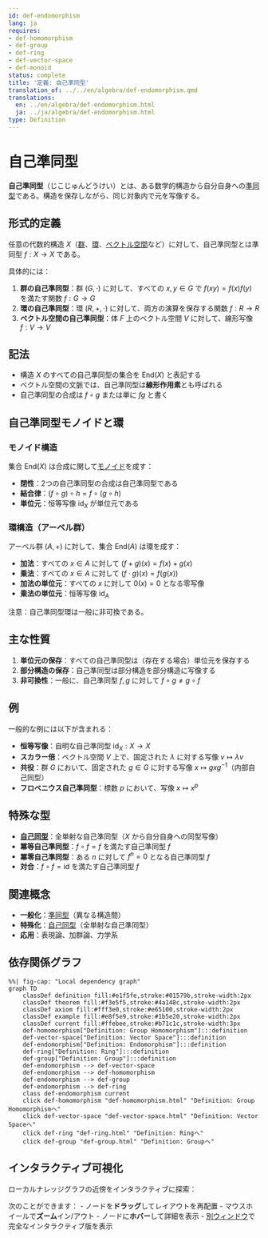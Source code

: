 ```yaml
---
id: def-endomorphism
lang: ja
requires:
- def-homomorphism
- def-group
- def-ring
- def-vector-space
- def-monoid
status: complete
title: '定義: 自己準同型'
translation_of: ../../en/algebra/def-endomorphism.qmd
translations:
  en: ../en/algebra/def-endomorphism.html
  ja: ../ja/algebra/def-endomorphism.html
type: Definition
---
```


# 自己準同型 {#def-endomorphism}

**自己準同型**（じこじゅんどうけい）とは、ある数学的構造から自分自身への[準同型](def-homomorphism.qmd)である。構造を保存しながら、同じ対象内で元を写像する。

## 形式的定義

任意の代数的構造 $X$（[群](def-group.qmd)、[環](def-ring.qmd)、[ベクトル空間](def-vector-space.qmd)など）に対して、自己準同型とは準同型 $f: X \to X$ である。

具体的には：

1. **群の自己準同型**：群 $(G, \cdot)$ に対して、すべての $x, y \in G$ で $f(xy) = f(x)f(y)$ を満たす関数 $f: G \to G$
2. **環の自己準同型**：環 $(R, +, \cdot)$ に対して、両方の演算を保存する関数 $f: R \to R$
3. **ベクトル空間の自己準同型**：体 $F$ 上のベクトル空間 $V$ に対して、線形写像 $f: V \to V$

## 記法

- 構造 $X$ のすべての自己準同型の集合を $\text{End}(X)$ と表記する
- ベクトル空間の文脈では、自己準同型は**線形作用素**とも呼ばれる
- 自己準同型の合成は $f \circ g$ または単に $fg$ と書く

## 自己準同型モノイドと環

### モノイド構造

集合 $\text{End}(X)$ は合成に関して[モノイド](def-monoid.qmd)を成す：

- **閉性**：2つの自己準同型の合成は自己準同型である
- **結合律**：$(f \circ g) \circ h = f \circ (g \circ h)$
- **単位元**：恒等写像 $\text{id}_X$ が単位元である

### 環構造（アーベル群）

アーベル群 $(A, +)$ に対して、集合 $\text{End}(A)$ は環を成す：

- **加法**：すべての $x \in A$ に対して $(f + g)(x) = f(x) + g(x)$
- **乗法**：すべての $x \in A$ に対して $(f \cdot g)(x) = f(g(x))$
- **加法の単位元**：すべての $x$ に対して $0(x) = 0$ となる零写像
- **乗法の単位元**：恒等写像 $\text{id}_A$

注意：自己準同型環は一般に非可換である。

## 主な性質

1. **単位元の保存**：すべての自己準同型は（存在する場合）単位元を保存する
2. **部分構造の保存**：自己準同型は部分構造を部分構造に写像する
3. **非可換性**：一般に、自己準同型 $f, g$ に対して $f \circ g \neq g \circ f$

## 例

一般的な例には以下が含まれる：

- **恒等写像**：自明な自己準同型 $\text{id}_X: X \to X$
- **スカラー倍**：ベクトル空間 $V$ 上で、固定された $\lambda$ に対する写像 $v \mapsto \lambda v$
- **共役**：群 $G$ において、固定された $g \in G$ に対する写像 $x \mapsto gxg^{-1}$（内部自己同型）
- **フロベニウス自己準同型**：標数 $p$ において、写像 $x \mapsto x^p$

## 特殊な型

- **[自己同型](def-automorphism.qmd)**：全単射な自己準同型（$X$ から自分自身への同型写像）
- **冪等自己準同型**：$f \circ f = f$ を満たす自己準同型 $f$
- **冪零自己準同型**：ある $n$ に対して $f^n = 0$ となる自己準同型 $f$
- **対合**：$f \circ f = \text{id}$ を満たす自己準同型 $f$

## 関連概念

- **一般化**：[準同型](def-homomorphism.qmd)（異なる構造間）
- **特殊化**：[自己同型](def-automorphism.qmd)（全単射な自己準同型）
- **応用**：表現論、加群論、力学系

## 依存関係グラフ

```mermaid
%%| fig-cap: "Local dependency graph"
graph TD
    classDef definition fill:#e1f5fe,stroke:#01579b,stroke-width:2px
    classDef theorem fill:#f3e5f5,stroke:#4a148c,stroke-width:2px
    classDef axiom fill:#fff3e0,stroke:#e65100,stroke-width:2px
    classDef example fill:#e8f5e9,stroke:#1b5e20,stroke-width:2px
    classDef current fill:#ffebee,stroke:#b71c1c,stroke-width:3px
    def-homomorphism["Definition: Group Homomorphism"]:::definition
    def-vector-space["Definition: Vector Space"]:::definition
    def-endomorphism["Definition: Endomorphism"]:::definition
    def-ring["Definition: Ring"]:::definition
    def-group["Definition: Group"]:::definition
    def-endomorphism --> def-vector-space
    def-endomorphism --> def-homomorphism
    def-endomorphism --> def-group
    def-endomorphism --> def-ring
    class def-endomorphism current
    click def-homomorphism "def-homomorphism.html" "Definition: Group Homomorphismへ"
    click def-vector-space "def-vector-space.html" "Definition: Vector Spaceへ"
    click def-ring "def-ring.html" "Definition: Ringへ"
    click def-group "def-group.html" "Definition: Groupへ"
```

## インタラクティブ可視化

ローカルナレッジグラフの近傍をインタラクティブに探索：

::: {.graph-viz data-id="def-endomorphism" data-width="700" data-height="500"}
:::

次のことができます：
- ノードを**ドラッグ**してレイアウトを再配置
- マウスホイールで**ズーム**イン/アウト
- ノードに**ホバー**して詳細を表示
- [別ウィンドウ](../../output/interactive/def-endomorphism.html){target="_blank"}で完全なインタラクティブ版を表示

